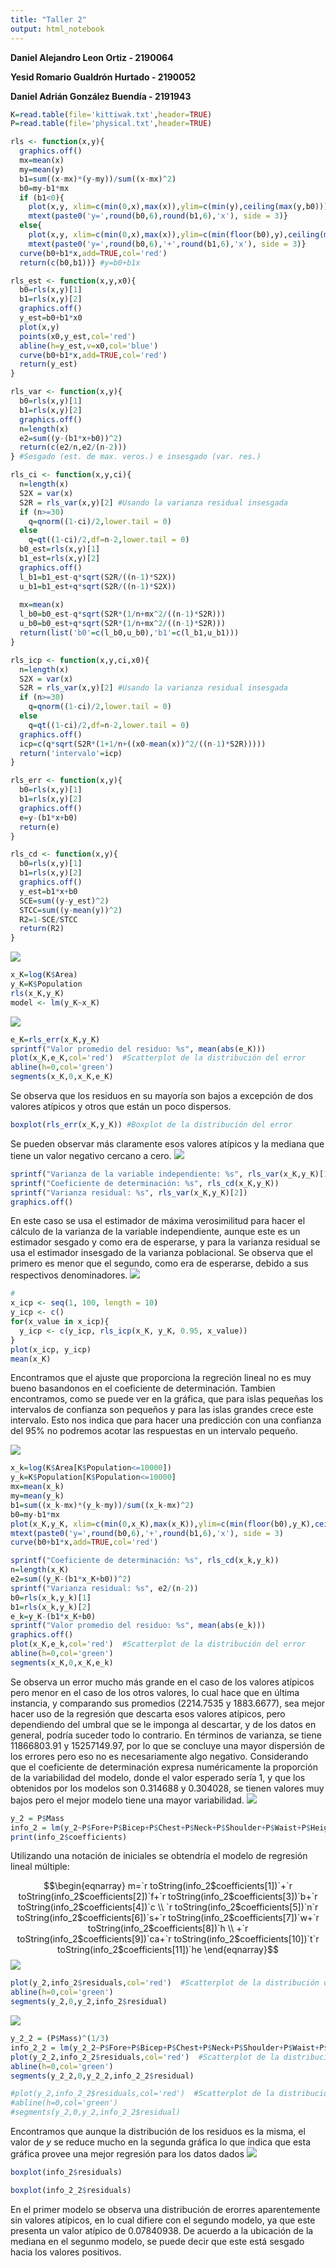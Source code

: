 ```yaml
---
title: "Taller 2"
output: html_notebook
---
```


**Daniel Alejandro Leon Ortiz - 2190064**

**Yesid Romario Gualdrón Hurtado - 2190052**

**Daniel Adrián González Buendía - 2191943**

```r
K=read.table(file='kittiwak.txt',header=TRUE)
P=read.table(file='physical.txt',header=TRUE)

rls <- function(x,y){
  graphics.off()
  mx=mean(x)
  my=mean(y)
  b1=sum((x-mx)*(y-my))/sum((x-mx)^2)
  b0=my-b1*mx
  if (b1<0){
    plot(x,y, xlim=c(min(0,x),max(x)),ylim=c(min(y),ceiling(max(y,b0))))
    mtext(paste0('y=',round(b0,6),round(b1,6),'x'), side = 3)}
  else{
    plot(x,y, xlim=c(min(0,x),max(x)),ylim=c(min(floor(b0),y),ceiling(max(y))))
    mtext(paste0('y=',round(b0,6),'+',round(b1,6),'x'), side = 3)}
  curve(b0+b1*x,add=TRUE,col='red')
  return(c(b0,b1))} #y=b0+b1x

rls_est <- function(x,y,x0){
  b0=rls(x,y)[1]
  b1=rls(x,y)[2]
  graphics.off()
  y_est=b0+b1*x0
  plot(x,y)
  points(x0,y_est,col='red')
  abline(h=y_est,v=x0,col='blue')
  curve(b0+b1*x,add=TRUE,col='red')
  return(y_est)
}

rls_var <- function(x,y){
  b0=rls(x,y)[1]
  b1=rls(x,y)[2]
  graphics.off()
  n=length(x)
  e2=sum((y-(b1*x+b0))^2)
  return(c(e2/n,e2/(n-2))) 
} #Sesgado (est. de max. veros.) e insesgado (var. res.)

rls_ci <- function(x,y,ci){
  n=length(x)
  S2X = var(x)
  S2R = rls_var(x,y)[2] #Usando la varianza residual insesgada
  if (n>=30)
    q=qnorm((1-ci)/2,lower.tail = 0)
  else
    q=qt((1-ci)/2,df=n-2,lower.tail = 0)
  b0_est=rls(x,y)[1]
  b1_est=rls(x,y)[2]
  graphics.off()
  l_b1=b1_est-q*sqrt(S2R/((n-1)*S2X))
  u_b1=b1_est+q*sqrt(S2R/((n-1)*S2X))
  
  mx=mean(x)
  l_b0=b0_est-q*sqrt(S2R*(1/n+mx^2/((n-1)*S2R)))
  u_b0=b0_est+q*sqrt(S2R*(1/n+mx^2/((n-1)*S2R)))
  return(list('b0'=c(l_b0,u_b0),'b1'=c(l_b1,u_b1)))
}

rls_icp <- function(x,y,ci,x0){
  n=length(x)
  S2X = var(x)
  S2R = rls_var(x,y)[2] #Usando la varianza residual insesgada
  if (n>=30)
    q=qnorm((1-ci)/2,lower.tail = 0)
  else
    q=qt((1-ci)/2,df=n-2,lower.tail = 0)
  graphics.off()
  icp=c(q*sqrt(S2R*(1+1/n+((x0-mean(x))^2/((n-1)*S2R)))))
  return('intervalo'=icp)
}

rls_err <- function(x,y){
  b0=rls(x,y)[1]
  b1=rls(x,y)[2]
  graphics.off()
  e=y-(b1*x+b0)
  return(e)
}

rls_cd <- function(x,y){
  b0=rls(x,y)[1]
  b1=rls(x,y)[2]
  graphics.off()
  y_est=b1*x+b0
  SCE=sum((y-y_est)^2)
  STCC=sum((y-mean(y))^2)
  R2=1-SCE/STCC
  return(R2)
}


```
![](p1.png)
```r
x_K=log(K$Area)
y_K=K$Population
rls(x_K,y_K)
model <- lm(y_K~x_K)
```
![](p1a.png)
```r
e_K=rls_err(x_K,y_K)
sprintf("Valor promedio del residuo: %s", mean(abs(e_K)))
plot(x_K,e_K,col='red')  #Scatterplot de la distribución del error
abline(h=0,col='green')
segments(x_K,0,x_K,e_K)  
```
Se observa que los residuos en su mayoría son bajos a excepción de dos valores atípicos y otros que están un poco dispersos.
```r
boxplot(rls_err(x_K,y_K)) #Boxplot de la distribución del error
```
Se pueden observar más claramente esos valores atípicos y la mediana que tiene un valor negativo cercano a cero.
![](p1b.png)
```r
sprintf("Varianza de la variable independiente: %s", rls_var(x_K,y_K)[1])
sprintf("Coeficiente de determinación: %s", rls_cd(x_K,y_K))
sprintf("Varianza residual: %s", rls_var(x_K,y_K)[2])
graphics.off()
```
En este caso se usa el estimador de máxima verosimilitud para hacer el cálculo de la varianza de la variable independiente, aunque este es un estimador sesgado y como era de esperarse, y para la varianza residual se usa el estimador insesgado de la varianza poblacional. Se observa que el primero es menor que el segundo, como era de esperarse, debido a sus respectivos denominadores.
![](p1c.png)
```r
#
x_icp <- seq(1, 100, length = 10)
y_icp <- c()
for(x_value in x_icp){
  y_icp <- c(y_icp, rls_icp(x_K, y_K, 0.95, x_value))
}
plot(x_icp, y_icp)
mean(x_K)
```

Encontramos que el ajuste que proporciona la regreción lineal no es muy bueno basandonos en el coeficiente de determinación.
Tambien encontramos, como se puede ver en la gráfica, que para islas pequeñas los intervalos de confianza son pequeños y para las islas grandes crece este intervalo.
Esto nos indica que para hacer una predicción con una confianza del 95% no podremos acotar las respuestas en un intervalo pequeño.


![](p1d.png)
```r
x_k=log(K$Area[K$Population<=10000])
y_k=K$Population[K$Population<=10000]
mx=mean(x_k)
my=mean(y_k)
b1=sum((x_k-mx)*(y_k-my))/sum((x_k-mx)^2)
b0=my-b1*mx
plot(x_K,y_K, xlim=c(min(0,x_K),max(x_K)),ylim=c(min(floor(b0),y_K),ceiling(max(y_K))))
mtext(paste0('y=',round(b0,6),'+',round(b1,6),'x'), side = 3)
curve(b0+b1*x,add=TRUE,col='red')
```
```r
sprintf("Coeficiente de determinación: %s", rls_cd(x_k,y_k))
n=length(x_K)
e2=sum((y_K-(b1*x_K+b0))^2)
sprintf("Varianza residual: %s", e2/(n-2))
b0=rls(x_k,y_k)[1]
b1=rls(x_k,y_k)[2]
e_k=y_K-(b1*x_K+b0)
sprintf("Valor promedio del residuo: %s", mean(abs(e_k)))
graphics.off()
plot(x_K,e_k,col='red')  #Scatterplot de la distribución del error
abline(h=0,col='green')
segments(x_K,0,x_K,e_k)  
```
Se observa un error mucho más grande en el caso de los valores atípicos pero menor en el caso de los otros valores, lo cual hace que en última instancia, y comparando sus promedios (2214.7535 y 1883.6677), sea mejor hacer uso de la regresión que descarta esos valores atípicos, pero dependiendo del umbral que se le imponga al descartar, y de los datos en general, podría suceder todo lo contrario. En términos de varianza, se tiene 11866803.91 y 15257149.97, por lo que se concluye una mayor dispersión de los errores pero eso no es necesariamente algo negativo. Considerando que el coeficiente de determinación expresa numéricamente la proporción de la variabilidad del modelo, donde el valor esperado sería 1, y que los obtenidos por los modelos son 0.314688 y 0.304028, se tienen valores muy bajos pero el mejor modelo tiene una mayor variabilidad.
![](p2.png)
```r
y_2 = P$Mass
info_2 = lm(y_2~P$Fore+P$Bicep+P$Chest+P$Neck+P$Shoulder+P$Waist+P$Height+P$Calf+P$Thigh+P$Head)
print(info_2$coefficients)
```
Utilizando una notación de iniciales se obtendría el modelo de regresión lineal múltiple: 

  $$\begin{eqnarray} m=`r toString(info_2$coefficients[1])`+`r toString(info_2$coefficients[2])`f+`r toString(info_2$coefficients[3])`b+`r toString(info_2$coefficients[4])`c \\ `r toString(info_2$coefficients[5])`n`r toString(info_2$coefficients[6])`s+`r toString(info_2$coefficients[7])`w+`r toString(info_2$coefficients[8])`h \\ +`r toString(info_2$coefficients[9])`ca+`r toString(info_2$coefficients[10])`t`r toString(info_2$coefficients[11])`he  \end{eqnarray}$$
![](p2a.png)
```r
plot(y_2,info_2$residuals,col='red')  #Scatterplot de la distribución del error
abline(h=0,col='green')
segments(y_2,0,y_2,info_2$residual) 
```
![](p2b.png)
```r
y_2_2 = (P$Mass)^(1/3)
info_2_2 = lm(y_2_2~P$Fore+P$Bicep+P$Chest+P$Neck+P$Shoulder+P$Waist+P$Height+P$Calf+P$Thigh+P$Head)
plot(y_2_2,info_2_2$residuals,col='red')  #Scatterplot de la distribución del error
abline(h=0,col='green')
segments(y_2_2,0,y_2_2,info_2_2$residual)
```

```r
#plot(y_2,info_2_2$residuals,col='red')  #Scatterplot de la distribución del error
#abline(h=0,col='green')
#segments(y_2,0,y_2,info_2_2$residual)
```
Encontramos que aunque la distribución de los residuos es la misma, el valor de $y$ se reduce mucho en la segunda gráfica lo que indica que esta gráfica provee una mejor regresión para los datos dados
![](p2c.png)
```r
boxplot(info_2$residuals)
```
```r
boxplot(info_2_2$residuals)
```
En el primer modelo se observa una distribución de erorres aparentemente sin valores atípicos, en lo cual difiere con el segundo modelo, ya que este presenta un valor atípico de 0.07840938. De acuerdo a la ubicación de la mediana en el segunmo modelo, se puede decir que este está sesgado hacia los valores positivos.